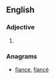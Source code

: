==English==

===Adjective===
{{head|en|adjective}}

# {{obsolete spelling of|fancy}}

===Anagrams===
* [[fiance#English|fiance]], [[fiancé#English|fiancé]]